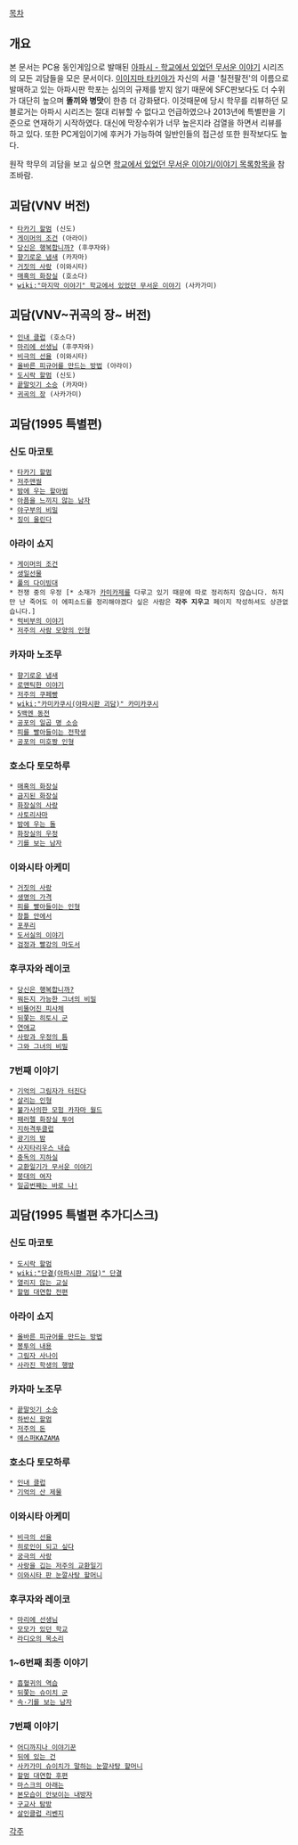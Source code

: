 [[목차]]
== 개요 ==
본 문서는 PC용 동인게임으로 발매된 [[아파시 - 학교에서 있었던 무서운 이야기]] 시리즈의 모든 괴담들을 모은 문서이다. [[이이지마 타키야]]가 자신의 서클 '칠전팔전'의 이름으로 발매하고 있는 아파시판 학포는 심의의 규제를 받지 않기 때문에 SFC판보다도 더 수위가 대단히 높으며 '''똘끼와 병맛'''이 한층 더 강화됐다. 이것때문에 당시 학무를 리뷰하던 모 블로거는 아파시 시리즈는 절대 리뷰할 수 없다고 언급하였으나 2013년에 특별판을 기준으로 연재하기 시작하였다. 대신에 막장수위가 너무 높은지라 검열을 하면서 리뷰를 하고 있다. 또한 PC게임이기에 후커가 가능하여 일반인들의 접근성 또한 원작보다도 높다.

원작 학무의 괴담을 보고 싶으면 [[학교에서 있었던 무서운 이야기/이야기 목록]]항목을 참조바람.

== 괴담(VNV 버전) ==
 * [[타카기 할멈]] (신도)
 * [[게이머의 조건]] (아라이)
 * [[당신은 행복합니까?]] (후쿠자와)
 * [[향기로운 냄새]] (카자마)
 * [[거짓의 사랑]] (이와시타)
 * [[매혹의 화장실]] (호소다)
 * [[wiki:"마지막 이야기" 학교에서 있었던 무서운 이야기]] (사카가미)

== 괴담(VNV~귀곡의 장~ 버전) ==
 * [[인내 클럽]] (호소다)
 * [[마리에 선생님]] (후쿠자와)
 * [[비극의 선율]] (이와시타)
 * [[올바른 피규어를 만드는 방법]] (아라이)
 * [[도시락 할멈]] (신도)
 * [[끝말잇기 소승]] (카자마)
 * [[귀곡의 장]] (사카가미)

== 괴담(1995 특별편) ==
=== 신도 마코토 ===
 * [[타카기 할멈]]
 * [[저주맨씰]]
 * [[밤에 우는 할아범]]
 * [[아픔을 느끼지 않는 남자]]
 * [[야구부의 비밀]]
 * [[징이 울린다]]

=== 아라이 쇼지 ===
 * [[게이머의 조건]]
 * [[생일선물]]
 * [[풀의 다이빙대]]
 * 전쟁 중의 우정 [* 소재가 [[카미카제]]를 다루고 있기 때문에 따로 정리하지 않습니다. 하지만 난 죽어도 이 에피소드를 정리해야겠다 싶은 사람은 '''각주 지우고''' 페이지 작성하셔도 상관없습니다.]
 * [[럭비부의 이야기]]
 * [[저주의 사람 모양의 인형]]

=== 카자마 노조무 ===
 * [[향기로운 냄새]]
 * [[로맨틱한 이야기]]
 * [[저주의 쿠페빵]]
 * [[wiki:"카미카쿠시(아파시판 괴담)" 카미카쿠시]]
 * [[5백엔 동전]]
 * [[공포의 일곱 명 소승]]
 * [[피를 빨아들이는 전학생]]
 * [[공포의 미호짱 인형]]

=== 호소다 토모하루 ===
 * [[매혹의 화장실]]
 * [[금지된 화장실]]
 * [[화장실의 사랑]]
 * [[사토리사마]]
 * [[밤에 우는 돌]]
 * [[화장실의 우정]]
 * [[기를 보는 남자]]

=== 이와시타 아케미 ===
 * [[거짓의 사랑]]
 * [[생명의 가격]]
 * [[피를 빨아들이는 인형]]
 * [[창틀 안에서]]
 * [[포푸리(아파시판 괴담)|포푸리]]
 * [[도서실의 이야기]]
 * [[검정과 빨강의 마도서]]

=== 후쿠자와 레이코 ===
 * [[당신은 행복합니까?]]
 * [[뭐든지 가능한 그녀의 비밀]]
 * [[비뚤어진 피사체]]
 * [[뒤쫓는 히토시 군]]
 * [[연애교]]
 * [[사랑과 우정의 틈]]
 * [[그와 그녀의 비밀]]

=== 7번째 이야기 ===
 * [[기억의 그림자가 터진다]]
 * [[살리는 인형]]
 * [[불가사의한 모험 카자마 월드]]
 * [[패러렐 화장실 투어]]
 * [[지하격투클럽]]
 * [[광기의 밤]]
 * [[사지타리우스 내습]]
 * [[충독의 지하실]]
 * [[교환일기가 무서운 이야기]]
 * [[붕대의 여자]]
 * [[일곱번째는 바로 나!]]

== 괴담(1995 특별편 추가디스크) ==
=== 신도 마코토 ===
 * [[도시락 할멈]]
 * [[wiki:"단결(아파시판 괴담)" 단결]]
 * [[열리지 않는 교실]]
 * [[할멈 대연합 전편]]

=== 아라이 쇼지 ===
 * [[올바른 피규어를 만드는 방법]]
 * [[봉투의 내용]]
 * [[그림자 사나이]]
 * [[사라진 학생의 행방]]

=== 카자마 노조무 ===
 * [[끝말잇기 소승]]
 * [[하반신 할멈]]
 * [[저주의 돈]]
 * [[에스퍼KAZAMA]]

=== 호소다 토모하루 ===
 * [[인내 클럽]]
 * [[기억의 산 제물]]

=== 이와시타 아케미 ===
 * [[비극의 선율]]
 * [[히로인이 되고 싶다]]
 * [[궁극의 사랑]]
 * [[사랑을 깁는 저주의 교환일기]]
 * [[이와시타 판 눈깔사탕 할머니]]

=== 후쿠자와 레이코 ===
 * [[마리에 선생님]]
 * [[모모가 있던 학교]]
 * [[라디오의 목소리]]

=== 1~6번째 최종 이야기 ===
 * [[흡혈귀의 역습]]
 * [[뒤쫓는 슈이치 군]]
 * [[속·기를 보는 남자]]

=== 7번째 이야기 ===
 * [[어디까지나 이야기꾼]]
 * [[뒤에 있는 건]]
 * [[사카가미 슈이치가 말하는 눈깔사탕 할머니]]
 * [[할멈 대연합 후편]]
 * [[마스크의 아래는]]
 * [[본모습이 안보이는 내방자]]
 * [[구교사 탐방]]
 * [[살인클럽 리벤지]]


[[각주]]
